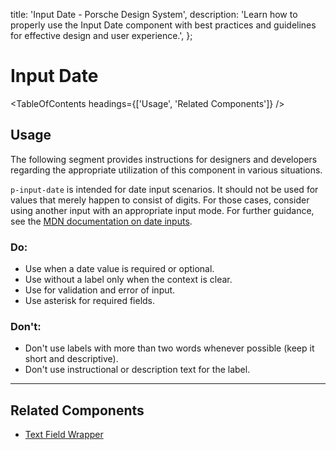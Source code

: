 
  title: 'Input Date - Porsche Design System',
  description:
    'Learn how to properly use the Input Date component with best practices and guidelines for effective design and user experience.',
};

# Input Date <ComponentStatus tagName="p-input-date"></ComponentStatus>

<TableOfContents headings={['Usage', 'Related Components']} />

## Usage

The following segment provides instructions for designers and developers regarding the appropriate utilization of this
component in various situations.

`p-input-date` is intended for date input scenarios. It should not be used for values that merely happen to consist of
digits. For those cases, consider using another input with an appropriate input mode. For further guidance, see the
[MDN documentation on date inputs](https://developer.mozilla.org/en-US/docs/Web/HTML/Element/input/date#using_date_inputs).

### Do:

- Use when a date value is required or optional.
- Use without a label only when the context is clear.
- Use for validation and error of input.
- Use asterisk for required fields.

### Don't:

- Don't use labels with more than two words whenever possible (keep it short and descriptive).
- Don't use instructional or description text for the label.

---

## Related Components

- [Text Field Wrapper](/components/text-field-wrapper)
